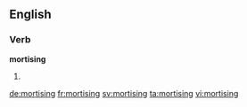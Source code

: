 ==English==

===Verb===
'''mortising'''

# {{present participle of|mortise}}

[[de:mortising]]
[[fr:mortising]]
[[sv:mortising]]
[[ta:mortising]]
[[vi:mortising]]